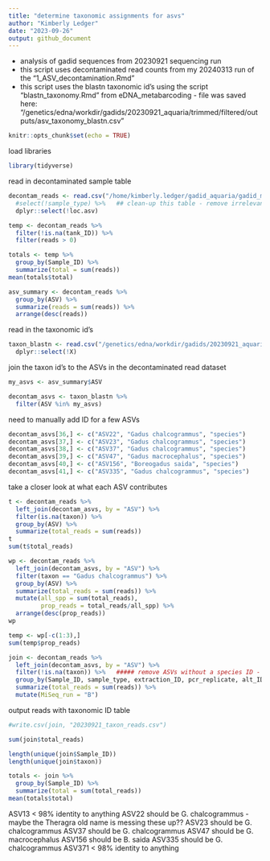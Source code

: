 ```yaml
---
title: "determine taxonomic assignments for asvs"
author: "Kimberly Ledger"
date: "2023-09-26"
output: github_document
---
```


- analysis of gadid sequences from 20230921 sequencing run    
- this script uses decontaminated read counts from my 20240313 run of the "1_ASV_decontamination.Rmd" 
- this script uses the blastn taxonomic id's using the script "blastn_taxonomy.Rmd" from eDNA_metabarcoding - file was saved here: "/genetics/edna/workdir/gadids/20230921_aquaria/trimmed/filtered/outputs/asv_taxonomy_blastn.csv"

```r
knitr::opts_chunk$set(echo = TRUE)
```

load libraries
```r
library(tidyverse)
```


read in decontaminated sample table
```r
decontam_reads <- read.csv("/home/kimberly.ledger/gadid_aquaria/gadid_mb_aquaria/20230921_decontamination_output_20240313.csv") %>%
  #select(!sample_type) %>%   ## clean-up this table - remove irrelevant columns 
  dplyr::select(!loc.asv)

temp <- decontam_reads %>%
  filter(!is.na(tank_ID)) %>%
  filter(reads > 0)

totals <- temp %>%
  group_by(Sample_ID) %>%
  summarize(total = sum(reads))
mean(totals$total)

asv_summary <- decontam_reads %>%
  group_by(ASV) %>%
  summarize(reads = sum(reads)) %>%
  arrange(desc(reads))
```

read in the taxonomic id's 
```r
taxon_blastn <- read.csv("/genetics/edna/workdir/gadids/20230921_aquaria/trimmed/filtered/outputs/asv_taxonomy_blastn.csv") %>%
  dplyr::select(!X)
```


join the taxon id's to the ASVs in the decontaminated read dataset 
```r
my_asvs <- asv_summary$ASV

decontam_asvs <- taxon_blastn %>%
  filter(ASV %in% my_asvs)
```


need to manually add ID for a few ASVs
```r
decontam_asvs[36,] <- c("ASV22", "Gadus chalcogrammus", "species")
decontam_asvs[37,] <- c("ASV23", "Gadus chalcogrammus", "species")
decontam_asvs[38,] <- c("ASV37", "Gadus chalcogrammus", "species")
decontam_asvs[39,] <- c("ASV47", "Gadus macrocephalus", "species")
decontam_asvs[40,] <- c("ASV156", "Boreogadus saida", "species")
decontam_asvs[41,] <- c("ASV335", "Gadus chalcogrammus", "species")
```


take a closer look at what each ASV contributes
```r
t <- decontam_reads %>%
  left_join(decontam_asvs, by = "ASV") %>%
  filter(is.na(taxon)) %>%
  group_by(ASV) %>%
  summarize(total_reads = sum(reads))
t
sum(t$total_reads)

wp <- decontam_reads %>%
  left_join(decontam_asvs, by = "ASV") %>%
  filter(taxon == "Gadus chalcogrammus") %>%
  group_by(ASV) %>%
  summarize(total_reads = sum(reads)) %>%
  mutate(all_spp = sum(total_reads),
         prop_reads = total_reads/all_spp) %>%
  arrange(desc(prop_reads)) 
wp

temp <- wp[-c(1:3),] 
sum(temp$prop_reads)
```


```r
join <- decontam_reads %>%
  left_join(decontam_asvs, by = "ASV") %>%
  filter(!is.na(taxon)) %>%   ##### remove ASVs without a species ID - check why there's no ID later! 
  group_by(Sample_ID, sample_type, extraction_ID, pcr_replicate, alt_ID, tank_ID, station_ID, combined_column, taxon) %>%
  summarize(total_reads = sum(reads)) %>%
  mutate(MiSeq_run = "B")
```

output reads with taxonomic ID table
```r
#write.csv(join, "20230921_taxon_reads.csv")
```


```r
sum(join$total_reads)

length(unique(join$Sample_ID))
length(unique(join$taxon))
```

```r
totals <- join %>%
  group_by(Sample_ID) %>%
  summarize(total = sum(total_reads))
mean(totals$total)
```


ASV13 < 98% identity to anything 
ASV22 should be G. chalcogrammus  - maybe the Theragra old name is messing these up?? 
ASV23 should be G. chalcogrammus
ASV37 should be G. chalcogrammus
ASV47 should be G. macrocephalus
ASV156 should be B. saida
ASV335 should be G. chalcogrammus
ASV371 < 98% identity to anything
